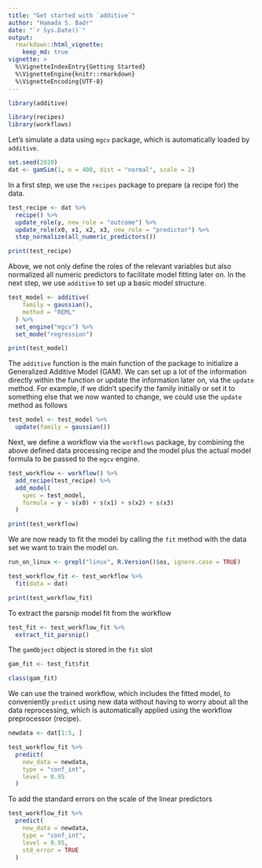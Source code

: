 ```yaml
---
title: "Get started with `additive`"
author: "Hamada S. Badr"
date: "`r Sys.Date()`"
output:
  rmarkdown::html_vignette:
    keep_md: true
vignette: >
  %\VignetteIndexEntry{Getting Started}
  %\VignetteEngine{knitr::rmarkdown}
  %\VignetteEncoding{UTF-8}
---
```


```r
library(additive)
```

```r
library(recipes)
library(workflows)
```

Let's simulate a data using `mgcv` package, which is automatically loaded by `additive`.

```r
set.seed(2020)
dat <- gamSim(1, n = 400, dist = "normal", scale = 2)
```

In a first step, we use the `recipes` package to prepare (a recipe for) the data.

```r
test_recipe <- dat %>%
  recipe() %>%
  update_role(y, new_role = "outcome") %>%
  update_role(x0, x1, x2, x3, new_role = "predictor") %>%
  step_normalize(all_numeric_predictors())
```

```r
print(test_recipe)
```

Above, we not only define the roles of the relevant variables but also
normalized all numeric predictors to facilitate model fitting later on.
In the next step, we use `additive` to set up a basic model structure.

```r
test_model <- additive(
    family = gaussian(),
    method = "REML"
  ) %>%
  set_engine("mgcv") %>%
  set_mode("regression")
```

```r
print(test_model)
```

The `additive` function is the main function of the package to initialize a
Generalized Additive Model (GAM). We can set up a lot of the information directly
within the function or update the information later on, via the `update` method.
For example, if we didn't specify the family initially or set it to something else
that we now wanted to change, we could use the `update` method as follows


```r
test_model <- test_model %>%
  update(family = gaussian())
```

Next, we define a workflow via the `workflows` package, by combining the above
defined data processing recipe and the model plus the actual model formula to be
passed to the `mgcv` engine.

```r
test_workflow <- workflow() %>%
  add_recipe(test_recipe) %>%
  add_model(
    spec = test_model,
    formula = y ~ s(x0) + s(x1) + s(x2) + s(x3)
  )
```

```r
print(test_workflow)
```

We are now ready to fit the model by calling the `fit` method
with the data set we want to train the model on.

```r
run_on_linux <- grepl("linux", R.Version()$os, ignore.case = TRUE)
```

```r
test_workflow_fit <- test_workflow %>%
  fit(data = dat)
```

```r
print(test_workflow_fit)
```

To extract the parsnip model fit from the workflow

```r
test_fit <- test_workflow_fit %>%
  extract_fit_parsnip()
```

The `gamObject` object is stored in the `fit` slot

```r
gam_fit <- test_fit$fit
```

```r
class(gam_fit)
```

We can use the trained workflow, which includes the fitted model, to
conveniently `predict` using new data without having to worry about all
the data reprocessing, which is automatically applied using the workflow
preprocessor (recipe).

```r
newdata <- dat[1:5, ]
```

```r
test_workflow_fit %>%
  predict(
    new_data = newdata,
    type = "conf_int",
    level = 0.95
  )
```

To add the standard errors on the scale of the linear predictors

```r
test_workflow_fit %>%
  predict(
    new_data = newdata,
    type = "conf_int",
    level = 0.95,
    std_error = TRUE
  )
```
